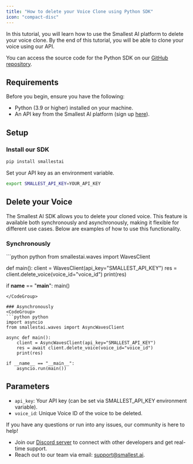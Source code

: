 ```yaml
---
title: "How to delete your Voice Clone using Python SDK"
icon: "compact-disc"
---
```


In this tutorial, you will learn how to use the Smallest AI platform to delete your voice clone. By the end of this tutorial, you will be able to clone your voice using our API.

You can access the source code for the Python SDK on our [GitHub repository](https://github.com/smallest-inc/smallest-python-sdk).

## Requirements

Before you begin, ensure you have the following:

- Python (3.9 or higher) installed on your machine.
- An API key from the Smallest AI platform (sign up [here](https://waves.smallest.ai)).

## Setup

### Install our SDK
```bash
pip install smallestai
```

Set your API key as an environment variable. 
```bash
export SMALLEST_API_KEY=YOUR_API_KEY
``` 

## Delete your Voice
The Smallest AI SDK allows you to delete your cloned voice. This feature is available both synchronously and asynchronously, making it flexible for different use cases. Below are examples of how to use this functionality.

### Synchronously  

<CodeGroup> 
```python python 
from smallestai.waves import WavesClient

def main():
    client = WavesClient(api_key="SMALLEST_API_KEY")
    res = client.delete_voice(voice_id="voice_id")
    print(res)

if __name__ == "__main__":
    main()
```
</CodeGroup>   

### Asynchronously
<CodeGroup>
```python python
import asyncio
from smallestai.waves import AsyncWavesClient

async def main():
    client = AsyncWavesClient(api_key="SMALLEST_API_KEY")
    res = await client.delete_voice(voice_id="voice_id")
    print(res)

if __name__ == "__main__":
    asyncio.run(main())
```
</CodeGroup>  

## Parameters    

- `api_key`: Your API key (can be set via SMALLEST_API_KEY environment variable).
- `voice_id`: Unique Voice ID of the voice to be deleted.


If you have any questions or run into any issues, our community is here to help!   

- Join our [Discord server](https://discord.gg/ywShEyXHBW) to connect with other developers and get real-time support.  
- Reach out to our team via email: [support@smallest.ai](mailto:support@smallest.ai).
